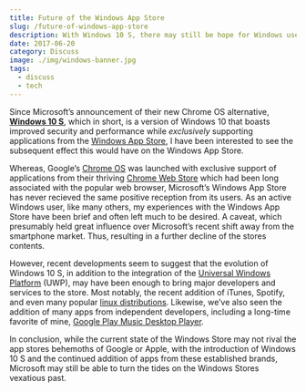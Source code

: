 ```yaml
---
title: Future of the Windows App Store
slug: /future-of-windows-app-store
description: With Windows 10 S, there may still be hope for Windows users yet
date: 2017-06-20
category: Discuss
image: ./img/windows-banner.jpg
tags:
  - discuss
  - tech
---
```


Since Microsoft&rsquo;s announcement of their new Chrome OS alternative, <a href="https://www.microsoft.com/en-us/windows/windows-10-s" target="_blank" rel="noopener">**Windows 10 S**</a>, which in short, is a version of Windows 10 that boasts improved security and performance while *exclusively* supporting applications from the <a href="https://www.microsoft.com/en-us/store/apps/windows?icid=CNavAppsWindowsApps" target="_blank" rel="noopener">Windows App Store</a>, I have been interested to see the subsequent effect this would have on the Windows App Store.

Whereas, Google&rsquo;s <a href="https://www.chromium.org/chromium-os" target="_blank" rel="noopener">Chrome OS</a> was launched with exclusive support of applications from their thriving <a href="https://chrome.google.com/webstore/category/collection/for_your_desktop" target="_blank" rel="noopener">Chrome Web Store</a> which had been long associated with the popular web browser, Microsoft&rsquo;s Windows App Store has never recieved the same positive reception from its users.
As an active Windows user, like many others, my experiences with the Windows App Store have been brief and often left much to be desired. A caveat, which presumably held great influence over Microsoft&rsquo;s recent shift away from the smartphone market. Thus, resulting in a further decline of the stores contents.

However, recent developments seem to suggest that the evolution of Windows 10 S, in addition to the integration of the <a href="https://docs.microsoft.com/en-us/windows/uwp/get-started/whats-a-uwp" target="_blank" rel="noopener">Universal Windows Platform</a> (UWP), may have been enough to bring major developers and services to the store. Most notably, the recent addition of iTunes, Spotify, and even many popular <a href="https://www.theverge.com/circuitbreaker/2017/5/11/15625320/ubuntu-suse-linux-fedora-windows-store-microsoft-build-2017" target="_blank" rel="noopener">linux distributions</a>. Likewise, we&rsquo;ve also seen the addition of many apps from independent developers, including a long-time favorite of mine, <a href="https://www.googleplaymusicdesktopplayer.com/" target="_blank" rel="noopener">Google Play Music Desktop Player</a>.

In conclusion, while the current state of the Windows Store may not rival the app stores behemoths of Google or Apple, with the introduction of Windows 10 S and the continued addition of apps from these established brands, Microsoft may still be able to turn the tides on the Windows Stores vexatious past.
